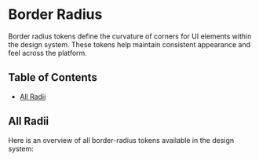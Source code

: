 

<Meta title="Tokens/Border Radius" />

# Border Radius

Border radius tokens define the curvature of corners for UI elements within the design system. These tokens help maintain consistent appearance and feel across the platform.

## Table of Contents

-   [All Radii](#all-radii)

## All Radii

Here is an overview of all border-radius tokens available in the design system:

<TokenGrid tokens={radii} type="borderRadius" />
